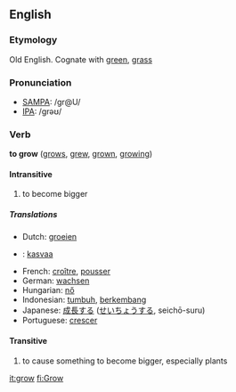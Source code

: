 ==English==
=== Etymology ===
Old English. Cognate with [[green]], [[grass]]

=== Pronunciation ===
*[[w:SAMPA|SAMPA]]: /gr@U/
*[[w:IPA|IPA]]: /ɡrəʊ/

=== Verb ===
'''to grow''' ([[grows]], [[grew]], [[grown]], [[growing]])

====Intransitive====
# to become bigger

===== Translations =====
*Dutch: [[groeien]]
*{{fi}}: [[kasvaa]]
*French: [[croître]], [[pousser]]
*German: [[wachsen]]
*Hungarian: [[nő]]
*Indonesian: [[tumbuh]], [[kembang|berkembang]]
*Japanese: [[成長]]する ([[せいちょう]]する, seichō-suru)
*Portuguese: [[crescer]]

====Transitive====
# to cause something to become bigger, especially plants

{{substub}}

[[it:grow]]
[[fi:Grow]]